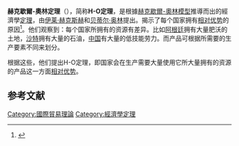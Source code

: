 '''赫克歇爾-奧林定理'''（{{lang-en|Heckscher–Ohlin theorem}}），简称'''H-O定理'''，是根據[[赫克歇爾-奧林模型|赫克歇爾-奧林模型]]推導而出的經濟學[[定理|定理]]，由[[伊莱·赫克斯赫|伊莱·赫克斯赫]]和[[贝蒂尔·奥林|贝蒂尔·奥林]]提出。揭示了每个国家拥有[[相对优势|相对优势]]的原因<ref>{{Cite book|title=当代西方经济学流派 第4版|last=蒋自强，史晋川，张旭昆，金祥荣，郑备军，郑勇军，朱希伟，杨晓兰著|first=|publisher=上海：复旦大学出版社|year=2014.11|isbn=978-7-309-10830-9|location=|pages=137}}</ref>。他们观察到：每个国家所拥有的资源有差异。比如[[阿根廷|阿根廷]]拥有大量肥沃的土地，[[沙特阿拉伯|沙特]]拥有大量的石油，[[中国|中国]]有大量的低技能劳力。而产品可根据所需要的生产要素不同来划分。

根据这些，他们提出H-O定理，即国家会在生产需要大量使用它所大量拥有的资源的产品这一方面[[相对优势|相对优势]]。

==参考文献==
{{reflist}}
{{Macroeconomics-stub}}

[[Category:國際貿易理論|Category:國際貿易理論]]
[[Category:經濟學定理|Category:經濟學定理]]